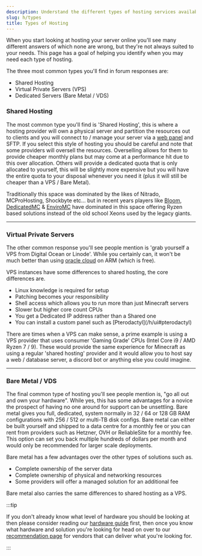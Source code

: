 ```yaml
---
description: Understand the different types of hosting services available and what may be the best fit for your project.
slug: h/types
title: Types of Hosting
---
```


When you start looking at hosting your server online you'll see many different answers of which none are wrong, but they're not always suited to your needs. This page has a goal of helping you identify when you may need each type of hosting.


The three most common types you'll find in forum responses are:
<ul class="pl-5 list-disc">
    <li>Shared Hosting</li>
    <li>Virtual Private Servers (VPS)</li>
    <li>Dedicated Servers (Bare Metal / VDS)</li>
</ul>

### Shared Hosting

The most common type you'll find is 'Shared Hosting', this is where a hosting provider will own a physical server and partition the resources out to clients and you will connect to / manage your server via a [web panel](/h/ui) and SFTP. If you select this style of hosting you should be careful and note that some providers will oversell the resources. Overselling allows for them to provide cheaper monthly plans but may come at a performance hit due to this over allocation. Others will provide a dedicated quota that is only allocated to yourself, this will be slightly more expensive but you will have the entire quota to your disposal whenever you need it (plus it will still be cheaper than a VPS / Bare Metal).

Traditionally this space was dominated by the likes of Nitrado, MCProHosting, Shockbyte etc... but in recent years players like [Bloom](https://bloom.host), [DedicatedMC](https://dedicatedmc.io) & [EnviroMC](https://enviromc.host) have dominated in this space offering Ryzen based solutions instead of the old school Xeons used by the legacy giants.

---

### Virtual Private Servers

The other common response you'll see people mention is 'grab yourself a VPS from Digital Ocean or Linode'. While you certainly can, it won't be much better than using [oracle cloud](/guides/oracle-cloud) on ARM (which is free). 

VPS instances have some differences to shared hosting, the core differences are.
<ul class="pl-5 list-disc">
    <li>Linux knowledge is required for setup</li>
    <li>Patching becomes your responsibility</li>
    <li>Shell access which allows you to run more than just Minecraft servers</li>
    <li>Slower but higher core count CPUs</li>
    <li>You get a Dedicated IP address rather than a Shared one</li>
    <li>You can install a custom panel such as [Pterodactyl](/h/ui#pterodactyl)</li>
</ul>
There are times when a VPS can make sense, a prime example is using a VPS provider that uses consumer 'Gaming Grade' CPUs (Intel Core i9 / AMD Ryzen 7 / 9). These would provide the same experience for Minecraft as using a regular 'shared hosting' provider and it would allow you to host say a web / database server, a discord bot or anything else you could imagine.

---

### Bare Metal / VDS

The final common type of hosting you'll see people mention is, "go all out and own your hardware". While yes, this has some advantages for a novice the prospect of having no one around for support can be unsettling. Bare metal gives you full, dedicated, system normally in 32 / 64 or 128 GB RAM configurations with 256 / 512 or multi-TB disk configs. Bare metal can either be built yourself and shipped to a data centre for a monthly fee or you can rent from providers such as Hetzner, OVH or ReliableSite for a monthly fee. This option can set you back multiple hundreds of dollars per month and would only be recommended for larger scale deployments.

Bare metal has a few advantages over the other types of solutions such as.
<ul class="pl-5 list-disc">
    <li>Complete ownership of the server data</li>
    <li>Complete ownership of physical and networking resources</li>
    <li>Some providers will offer a managed solution for an additional fee</li>
</ul>
Bare metal also carries the same differences to shared hosting as a VPS.

:::tip

If you don't already know what level of hardware you should be looking at then please consider reading our [hardware guide](hardware) first, then once you know what hardware and solution you're looking for head on over to our [recommendation page](providers) for vendors that can deliver what you're looking for.

:::
